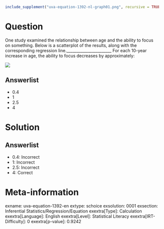 ```r
include_supplement("uva-equation-1392-nl-graph01.png", recursive = TRUE)
```

Question
========

One study examined the relationship between age and the ability to focus on something. Below is a scatterplot of the results, along with the corresponding regression line._______________________ For each 10-year increase in age, the ability to focus decreases by approximately:

![](uva-equation-1392-nl-graph01.png)

Answerlist
----------

* 0.4
* 1
* 2.5
* 4

Solution
========

Answerlist
----------

* 0.4: Incorrect
* 1: Incorrect
* 2.5: Incorrect
* 4: Correct

Meta-information
================
exname: uva-equation-1392-en
extype: schoice
exsolution: 0001
exsection: Inferential Statistics/Regression/Equation
exextra[Type]: Calculation
exextra[Language]: English
exextra[Level]: Statistical Literacy
exextra[IRT-Difficulty]: 0
exextra[p-value]: 0.9242
